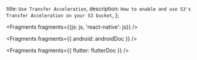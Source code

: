   title: `Use Transfer Acceleration`,
  description: `How to enable and use S3's Transfer Acceleration on your S3 bucket`,
};


<Fragments fragments={{js: js, 'react-native': js}} />


<Fragments fragments={{ android: androidDoc }} />


<Fragments fragments={{ flutter: flutterDoc }} />